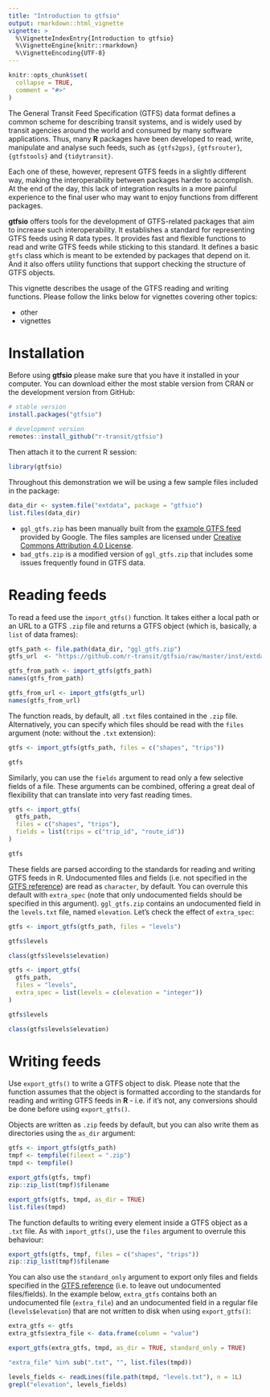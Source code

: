 ```yaml
---
title: "Introduction to gtfsio"
output: rmarkdown::html_vignette
vignette: >
  %\VignetteIndexEntry{Introduction to gtfsio}
  %\VignetteEngine{knitr::rmarkdown}
  %\VignetteEncoding{UTF-8}
---
```


```r
knitr::opts_chunk$set(
  collapse = TRUE,
  comment = "#>"
)
```

The General Transit Feed Specification (GTFS) data format defines a common scheme for describing transit systems, and is widely used by transit agencies around the world and consumed by many software applications. Thus, many **R** packages have been developed to read, write, manipulate and analyse such feeds, such as `{gtfs2gps}`, `{gtfsrouter}`, `{gtfstools}` and `{tidytransit}`.

Each one of these, however, represent GTFS feeds in a slightly different way, making the interoperability between packages harder to accomplish. At the end of the day, this lack of integration results in a more painful experience to the final user who may want to enjoy functions from different packages.

**gtfsio** offers tools for the development of GTFS-related packages that aim to increase such interoperability. It establishes a standard for representing GTFS feeds using R data types. It provides fast and flexible functions to read and write GTFS feeds while sticking to this standard. It defines a basic `gtfs` class which is meant to be extended by packages that depend on it. And it also offers utility functions that support checking the structure of GTFS objects.

This vignette describes the usage of the GTFS reading and writing functions. Please follow the links below for vignettes covering other topics:

- other
- vignettes

# Installation 

Before using **gtfsio** please make sure that you have it installed in your computer. You can download either the most stable version from CRAN or the development version from GitHub:

```r
# stable version
install.packages("gtfsio")

# development version
remotes::install_github("r-transit/gtfsio")
```

Then attach it to the current R session:

```r
library(gtfsio)
```

Throughout this demonstration we will be using a few sample files included in the package:

```r
data_dir <- system.file("extdata", package = "gtfsio")
list.files(data_dir)
```

- `ggl_gtfs.zip` has been manually built from the [example GTFS feed](https://developers.google.com/transit/gtfs/examples/gtfs-feed) provided by Google. The files samples are licensed under [Creative Commons Attribution 4.0 License](https://creativecommons.org/licenses/by/4.0/).
- `bad_gtfs.zip` is a modified version of `ggl_gtfs.zip` that includes some issues frequently found in GTFS data.

# Reading feeds

To read a feed use the `import_gtfs()` function. It takes either a local path or an URL to a GTFS `.zip` file and returns a GTFS object (which is, basically, a `list` of data frames):

```r
gtfs_path <- file.path(data_dir, "ggl_gtfs.zip")
gtfs_url  <- "https://github.com/r-transit/gtfsio/raw/master/inst/extdata/ggl_gtfs.zip"

gtfs_from_path <- import_gtfs(gtfs_path)
names(gtfs_from_path)

gtfs_from_url <- import_gtfs(gtfs_url)
names(gtfs_from_url)
```

The function reads, by default, all `.txt` files contained in the `.zip` file. Alternatively, you can specify which files should be read with the `files` argument (note: without the `.txt` extension): 

```r
gtfs <- import_gtfs(gtfs_path, files = c("shapes", "trips"))

gtfs
```

Similarly, you can use the `fields` argument to read only a few selective fields of a file. These arguments can be combined, offering a great deal of flexibility that can translate into very fast reading times.

```r
gtfs <- import_gtfs(
  gtfs_path,
  files = c("shapes", "trips"),
  fields = list(trips = c("trip_id", "route_id"))
)

gtfs
```

These fields are parsed according to the standards for reading and writing GTFS feeds in R. Undocumented files and fields (i.e. not specified in the [GTFS reference](https://developers.google.com/transit/gtfs/reference)) are read as `character`, by default. You can overrule this default with `extra_spec` (note that only undocumented fields should be specified in this argument). `ggl_gtfs.zip` contains an undocumented field in the `levels.txt` file, named `elevation`. Let's check the effect of `extra_spec`:

```r
gtfs <- import_gtfs(gtfs_path, files = "levels")

gtfs$levels

class(gtfs$levels$elevation)

gtfs <- import_gtfs(
  gtfs_path, 
  files = "levels", 
  extra_spec = list(levels = c(elevation = "integer"))
)

gtfs$levels

class(gtfs$levels$elevation)
```

# Writing feeds

Use `export_gtfs()` to write a GTFS object to disk. Please note that the function assumes that the object is formatted according to the standards for reading and writing GTFS feeds in **R** - i.e. if it's not, any conversions should be done before using `export_gtfs()`.

Objects are written as `.zip` feeds by default, but you can also write them as directories using the `as_dir` argument:

```r
gtfs <- import_gtfs(gtfs_path)
tmpf <- tempfile(fileext = ".zip")
tmpd <- tempfile()

export_gtfs(gtfs, tmpf)
zip::zip_list(tmpf)$filename

export_gtfs(gtfs, tmpd, as_dir = TRUE)
list.files(tmpd)
```

The function defaults to writing every element inside a GTFS object as a `.txt` file. As with `import_gtfs()`, use the `files` argument to overrule this behaviour:

```r
export_gtfs(gtfs, tmpf, files = c("shapes", "trips"))
zip::zip_list(tmpf)$filename
```

You can also use the `standard_only` argument to export only files and fields specified in the [GTFS reference](https://developers.google.com/transit/gtfs/reference) (i.e. to leave out undocumented files/fields). In the example below, `extra_gtfs` contains both an undocumented file (`extra_file`) and an undocumented field in a regular file (`levels$elevation`) that are not written to disk when using `export_gtfs()`:

```r
extra_gtfs <- gtfs
extra_gtfs$extra_file <- data.frame(column = "value")

export_gtfs(extra_gtfs, tmpd, as_dir = TRUE, standard_only = TRUE)

"extra_file" %in% sub(".txt", "", list.files(tmpd))

levels_fields <- readLines(file.path(tmpd, "levels.txt"), n = 1L)
grepl("elevation", levels_fields)
```
